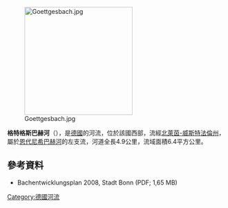 {{Coord|50.69321|N|7.07656|E|display=title}}
[[Image:Goettgesbach.jpg|250px]]

'''格特格斯巴赫河'''（{{lang-de|Götgesbach}}），是[[德國|德國]]的河流，位於該國西部，流經[[北萊茵-威斯特法倫州|北萊茵-威斯特法倫州]]，屬於[[恩代尼希巴赫河|恩代尼希巴赫河]]的左支流，河道全長4.9公里，流域面積6.4平方公里。

==參考資料==
* Bachentwicklungsplan 2008, Stadt Bonn (PDF; 1,65 MB)

{{Germany-geo-stub}}
[[Category:德國河流|Category:德國河流]]